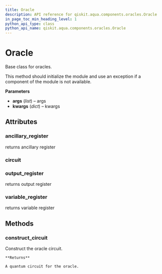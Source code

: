 ```yaml
---
title: Oracle
description: API reference for qiskit.aqua.components.oracles.Oracle
in_page_toc_min_heading_level: 1
python_api_type: class
python_api_name: qiskit.aqua.components.oracles.Oracle
---
```


# Oracle

<Class id="qiskit.aqua.components.oracles.Oracle" isDedicatedPage={true} github="https://github.com/qiskit-community/qiskit-aqua/tree/stable/0.7/qiskit/aqua/components/oracles/oracle.py" signature="Oracle(*args, **kwargs)" modifiers="class">
  Base class for oracles.

  This method should initialize the module and use an exception if a component of the module is not available.

  **Parameters**

  *   **args** (*list*) – args
  *   **kwargs** (*dict*) – kwargs

  ## Attributes

  ### ancillary\_register

  <Attribute id="qiskit.aqua.components.oracles.Oracle.ancillary_register">
    returns ancillary register
  </Attribute>

  ### circuit

  <Attribute id="qiskit.aqua.components.oracles.Oracle.circuit" />

  ### output\_register

  <Attribute id="qiskit.aqua.components.oracles.Oracle.output_register">
    returns output register
  </Attribute>

  ### variable\_register

  <Attribute id="qiskit.aqua.components.oracles.Oracle.variable_register">
    returns variable register
  </Attribute>

  ## Methods

  ### construct\_circuit

  <Function id="qiskit.aqua.components.oracles.Oracle.construct_circuit" signature="Oracle.construct_circuit()" modifiers="abstract">
    Construct the oracle circuit.

    **Returns**

    A quantum circuit for the oracle.
  </Function>
</Class>

